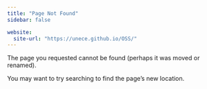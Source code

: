 ```yaml
---
title: "Page Not Found"
sidebar: false

website:
  site-url: "https://unece.github.io/OSS/"
---
```


The page you requested cannot be found (perhaps it was moved or renamed).

You may want to try searching to find the page's new location.